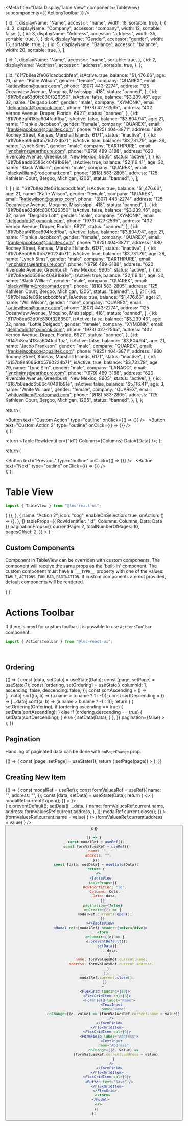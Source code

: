 
<Meta
  title="Data Display/Table View"
  component={TableView}
  subcomponents={{ ActionsToolbar }}
/>

  {
    id: 1,
    displayName: "Name",
    accessor: "name",
    width: 18,
    sortable: true,
  },
  {
    id: 2,
    displayName: "Company",
    accessor: "company",
    width: 12,
    sortable: false,
  },
  {
    id: 3,
    displayName: "Address",
    accessor: "address",
    width: 35,
    sortable: true,
  },
  {
    id: 4,
    displayName: "Gender",
    accessor: "gender",
    width: 15,
    sortable: true,
  },
  {
    id: 5,
    displayName: "Balance",
    accessor: "balance",
    width: 20,
    sortable: true,
  },
];

  {
    id: 1,
    displayName: "Name",
    accessor: "name",
    sortable: true,
  },
  {
    id: 2,
    displayName: "Address",
    accessor: "address",
    sortable: true,
  },
];

  {
    id: "61f7b8ea2fe061cacbcdbfea",
    isActive: true,
    balance: "$1,476.66",
    age: 21,
    name: "Katie Wilson",
    gender: "female",
    company: "QUAREX",
    email: "katiewilson@quarex.com",
    phone: "(807) 443-2274",
    address: "125 Oceanview Avenue, Moquino, Mississippi, 418",
    status: "banned",
  },
  {
    id: "61f7b8ea63d0fc830f326350",
    isActive: false,
    balance: "$3,239.46",
    age: 32,
    name: "Delgado Lott",
    gender: "male",
    company: "XYMONK",
    email: "delgadolott@xymonk.com",
    phone: "(973) 427-2565",
    address: "402 Vernon Avenue, Draper, Florida, 6921",
    status: "banned",
  },
  {
    id: "61f7b8eaf418ca604fcdffba",
    isActive: false,
    balance: "$3,804.94",
    age: 21,
    name: "Frankie Jacobson",
    gender: "female",
    company: "QUAREX",
    email: "frankiejacobson@qualitex.com",
    phone: "(825) 404-3871",
    address: "980 Rodney Street, Kansas, Marshall Islands, 6171",
    status: "inactive",
  },
  {
    id: "61f7b8ea066dfb5760224b71",
    isActive: true,
    balance: "$3,731.79",
    age: 29,
    name: "Lynch Sims",
    gender: "male",
    company: "EARTHPURE",
    email: "lynchsims@earthpure.com",
    phone: "(979) 489-3188",
    address: "620 Riverdale Avenue, Greenbush, New Mexico, 9605",
    status: "active",
  },
  {
    id: "61f7b8eadd6586c40491b91e",
    isActive: true,
    balance: "$2,116.41",
    age: 30,
    name: "Black William",
    gender: "male",
    company: "QUAREX",
    email: "blackwilliam@rodeomad.com",
    phone: "(818) 583-2805",
    address: "125 Kathleen Court, Bergoo, Michigan, 1206",
    status: "banned",
  },
];

  1: [
    {
      id: "61f7b8ea2fe061cacbcdbfea",
      isActive: true,
      balance: "$1,476.66",
      age: 21,
      name: "Katie Wilson",
      gender: "female",
      company: "QUAREX",
      email: "katiewilson@quarex.com",
      phone: "(807) 443-2274",
      address: "125 Oceanview Avenue, Moquino, Mississippi, 418",
      status: "banned",
    },
    {
      id: "61f7b8ea63d0fc830f326350",
      isActive: false,
      balance: "$3,239.46",
      age: 32,
      name: "Delgado Lott",
      gender: "male",
      company: "XYMONK",
      email: "delgadolott@xymonk.com",
      phone: "(973) 427-2565",
      address: "402 Vernon Avenue, Draper, Florida, 6921",
      status: "banned",
    },
    {
      id: "61f7b8eaf418ca604fcdffba",
      isActive: false,
      balance: "$3,804.94",
      age: 21,
      name: "Frankie Jacobson",
      gender: "female",
      company: "QUAREX",
      email: "frankiejacobson@qualitex.com",
      phone: "(825) 404-3871",
      address: "980 Rodney Street, Kansas, Marshall Islands, 6171",
      status: "inactive",
    },
    {
      id: "61f7b8ea066dfb5760224b71",
      isActive: true,
      balance: "$3,731.79",
      age: 29,
      name: "Lynch Sims",
      gender: "male",
      company: "EARTHPURE",
      email: "lynchsims@earthpure.com",
      phone: "(979) 489-3188",
      address: "620 Riverdale Avenue, Greenbush, New Mexico, 9605",
      status: "active",
    },
    {
      id: "61f7b8eadd6586c40491b91e",
      isActive: true,
      balance: "$2,116.41",
      age: 30,
      name: "Black William",
      gender: "male",
      company: "QUAREX",
      email: "blackwilliam@rodeomad.com",
      phone: "(818) 583-2805",
      address: "125 Kathleen Court, Bergoo, Michigan, 1206",
      status: "banned",
    },
  ],
  2: [
    {
      id: "61f7b1ea2fe061cacbcdbfea",
      isActive: true,
      balance: "$1,476.66",
      age: 21,
      name: "Will Wilson",
      gender: "male",
      company: "QUAREX",
      email: "katiewilson@quarex.com",
      phone: "(807) 443-2274",
      address: "125 Oceanview Avenue, Moquino, Mississippi, 418",
      status: "banned",
    },
    {
      id: "6117b8ea63d0fc830f326350",
      isActive: false,
      balance: "$3,239.46",
      age: 32,
      name: "Lottie Delgado",
      gender: "female",
      company: "XYMONK",
      email: "delgadolott@xymonk.com",
      phone: "(973) 427-2565",
      address: "402 Vernon Avenue, Draper, Florida, 6921",
      status: "banned",
    },
    {
      id: "6147b8eaf418ca604fcdffba",
      isActive: false,
      balance: "$3,804.94",
      age: 21,
      name: "Jacob Frankson",
      gender: "male",
      company: "QUAREX",
      email: "frankiejacobson@qualitex.com",
      phone: "(825) 404-3871",
      address: "980 Rodney Street, Kansas, Marshall Islands, 6171",
      status: "inactive",
    },
    {
      id: "6157b8ea066dfb5760224b71",
      isActive: true,
      balance: "$3,731.79",
      age: 29,
      name: "Lync Sim",
      gender: "male",
      company: "LANACO",
      email: "lynchsims@earthpure.com",
      phone: "(979) 489-3188",
      address: "620 Riverdale Avenue, Greenbush, New Mexico, 9605",
      status: "active",
    },
    {
      id: "6167b8eadd6586c40491b91e",
      isActive: false,
      balance: "$5,116.41",
      age: 3,
      name: "White William",
      gender: "female",
      company: "QUAREX",
      email: "whitewilliam@rodeomad.com",
      phone: "(818) 583-2805",
      address: "125 Kathleen Court, Bergoo, Michigan, 1206",
      status: "banned",
    },
  ],
};

  return (
    <div className={props?.className}>
      <Button text="Custom Action" type="outline" onClick={() => {}} />
      &nbsp;
      <Button text="Custom Action 2" type="outline" onClick={() => {}} />
    </div>
  );
};

  return <Table RowIdentifier={"id"} Columns={Columns} Data={Data} />;
};

  return (
    <div className={props?.className}>
      <Button text="Previous" type="outline" onClick={() => {}} />
      &nbsp;
      <Button text="Next" type="outline" onClick={() => {}} />
    </div>
  );
};

# Table View

```jsx
import { TableView } from "@lnc-react-ui";
```

<Canvas>
  <Story name="Default" args={{}}>
    {
      <TableView
        customActions={[
          {
            name: "Action 1",
            enableOnSelection: true,
            onAction: () => {},
          },
          {
            name: "Action 2",
            icon: "cog",
            enableOnSelection: true,
            onAction: () => {},
          },
        ]}
        tableProps={{ RowIdentifier: "id", Columns: Columns, Data: Data }}
        paginationProps={{
          currentPage: 2,
          totalNumberOfPages: 10,
          pagesOffset: 2,
        }}
      ></TableView>
    }
  </Story>
</Canvas>

<br />

<ArgsTable story="Default" />

## Custom Components

Component in TableView can be overriden with custom components. The component will receive the same props as the 'built-in' component.
The custom component must have a ¨`__TYPE__` property with one of the values: `TABLE`, `ACTIONS_TOOLBAR`, `PAGINATION`.
If custom components are not provided, default components will be rendered.

<Canvas>
  <Story name="Custom Components" args={{}}>
    {
      <TableView>
        <CustomToolbar __TYPE__="ACTIONS_TOOLBAR" />
        <CustomTable __TYPE__="TABLE" />
        <CustomPagination __TYPE__="PAGINATION" />
      </TableView>
    }
  </Story>
</Canvas>

# Actions Toolbar

If there is need for custom toolbar it is possible to use `ActionsToolbar` component.

```jsx
import { ActionsToolbar } from "@lnc-react-ui";
```

<br />

## Ordering

<Canvas>
  <Story name="Ordering" args={{}}>
    {() => {
      const [data, setData] = useState(Data);
      const [page, setPage] = useState(1);
      const [ordering, setOrdering] = useState({
        columnId: 1,
        ascending: false,
        descending: false,
      });
      const sortAscending = () =>
        [...data].sort((a, b) => (a.name > b.name ? 1 : -1));
      const sortDescending = () =>
        [...data].sort((a, b) => (a.name > b.name ? -1 : 1));
      return (
        <TableView
          tableProps={{
            RowIdentifier: "id",
            Columns: Columns,
            Data: data,
            EnableOrdering: true,
            Ordering: ordering,
            onColumnClick: (e, Column, Ordering) => {
              setOrdering(Ordering);
              if (ordering.ascending == true) {
                setData(sortAscending);
              } else if (ordering.descending == true) {
                setData(sortDescending);
              } else {
                setData(Data);
              }
            },
          }}
          pagination={false}
        ></TableView>
      );
    }}
  </Story>
</Canvas>

<br />

## Pagination

Handling of paginated data can be done with `onPageChange` prop.

<Canvas>
  <Story name="Pagination" args={{}}>
    {() => {
      const [page, setPage] = useState(1);
      return (
        <TableView
          tableProps={{
            RowIdentifier: "id",
            Columns: Columns,
            Data: PagedData[page],
          }}
          paginationProps={{
            currentPage: 1,
            totalNumberOfPages: 2,
            pagesOffset: 1,
          }}
          onPageChange={(page) => setPage(page)}
        ></TableView>
      );
    }}
  </Story>
</Canvas>

<br />

## Creating New Item

<Story name="Creating New Item" args={{}}>
  {() => {
    const modalRef = useRef();
    const formValuesRef = useRef({
      name: "",
      address: "",
    });
    const [data, setData] = useState(Data);
    return (
      <>
        <TableView
          tableProps={{
            RowIdentifier: "id",
            Columns: Cols,
            Data: data,
          }}
          pagination={false}
          onCreate={() => {
            modalRef.current?.open();
          }}
        ></TableView>
        <Modal ref={modalRef} header={<div></div>}>
          <form
            onSubmit={(e) => {
              e.preventDefault();
              setData([
                ...data,
                {
                  name: formValuesRef.current.name,
                  address: formValuesRef.current.address,
                },
              ]);
              modalRef.current.close();
            }}
          >
            <FlexGrid spacing={10}>
              <FlexGridItem col={6}>
                <FormField label="Name">
                  <TextInput
                    name="Name"
                    onChange={(e, value) =>
                      (formValuesRef.current.name = value)
                    }
                  />
                </FormField>
              </FlexGridItem>
              <FlexGridItem col={6}>
                <FormField label="Address">
                  <TextInput
                    name="Address"
                    onChange={(e, value) =>
                      (formValuesRef.current.address = value)
                    }
                  />
                </FormField>
              </FlexGridItem>
              <FlexGridItem col={6}>
                <Button text="Save" />
              </FlexGridItem>
            </FlexGrid>
          </form>
        </Modal>
      </>
    );
  }}
</Story>

```jsx
() => {
  const modalRef = useRef();
  const formValuesRef = useRef({
    name: "",
    address: "",
  });
  const [data, setData] = useState(Data);
  return (
    <>
      <TableView
        tableProps={{
          RowIdentifier: "id",
          Columns: Cols,
          Data: data,
        }}
        pagination={false}
        onCreate={() => {
          modalRef.current?.open();
        }}
      ></TableView>
      <Modal ref={modalRef} header={<div></div>}>
        <form
          onSubmit={(e) => {
            e.preventDefault();
            setData([
              ...data,
              {
                name: formValuesRef.current.name,
                address: formValuesRef.current.address,
              },
            ]);
            modalRef.current.close();
          }}
        >
          <FlexGrid spacing={10}>
            <FlexGridItem col={6}>
              <FormField label="Name">
                <TextInput
                  name="Name"
                  onChange={(e, value) => (formValuesRef.current.name = value)}
                />
              </FormField>
            </FlexGridItem>
            <FlexGridItem col={6}>
              <FormField label="Address">
                <TextInput
                  name="Address"
                  onChange={(e, value) =>
                    (formValuesRef.current.address = value)
                  }
                />
              </FormField>
            </FlexGridItem>
            <FlexGridItem col={6}>
              <Button text="Save" />
            </FlexGridItem>
          </FlexGrid>
        </form>
      </Modal>
    </>
  );
};
```
